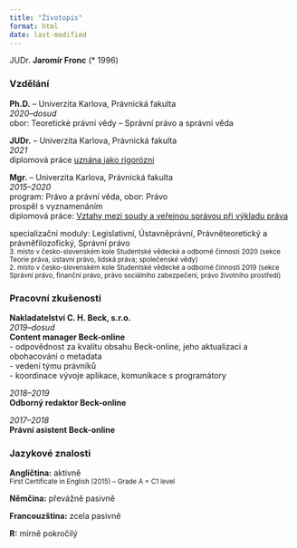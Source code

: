 ```yaml
---
title: "Životopis"
format: html
date: last-modified
---
```


JUDr. **Jaromír Fronc** (* 1996) 

### Vzdělání  
**Ph.D.** – Univerzita Karlova, Právnická fakulta  
*2020–dosud*  
obor: Teoretické právní vědy – Správní právo a správní věda  

**JUDr.** – Univerzita Karlova, Právnická fakulta  
*2021*  
diplomová práce [uznána jako rigorózní](https://dspace.cuni.cz/handle/20.500.11956/125224)

**Mgr.** – Univerzita Karlova, Právnická fakulta  
*2015–2020*  
program: Právo a právní věda, obor: Právo  
prospěl s vyznamenáním  
diplomová práce: [Vztahy mezi soudy a veřejnou správou při výkladu práva](https://dspace.cuni.cz/handle/20.500.11956/122052)

specializační moduly: Legislativní, Ústavněprávní, Právněteoretický a právněfilozofický, Správní právo  
<small>3. místo v česko-slovenském kole Studentské vědecké a odborné činnosti 2020 (sekce Teorie práva, ústavní právo, lidská práva; společenské vědy)</small>  
<small>2. místo v česko-slovenském kole Studentské vědecké a odborné činnosti 2019 (sekce Správní právo, finanční právo, právo sociálního zabezpečení, právo životního prostředí)</small>  

### Pracovní zkušenosti  
**Nakladatelství C. H. Beck, s.r.o.**  
*2019–dosud*  
**Content manager Beck-online**  
- odpovědnost za kvalitu obsahu Beck-online, jeho aktualizaci a obohacování o metadata  
- vedení týmu právníků  
- koordinace vývoje aplikace, komunikace s programátory  

*2018–2019*  
**Odborný redaktor Beck-online**  

*2017–2018*  
**Právní asistent Beck-online**  

### Jazykové znalosti  
**Angličtina:** aktivně  
<small>First Certificate in English (2015) – Grade A = C1 level</small>

**Němčina:** převážně pasivně  

**Francouzština:** zcela pasivně  

**R:** mírně pokročilý  